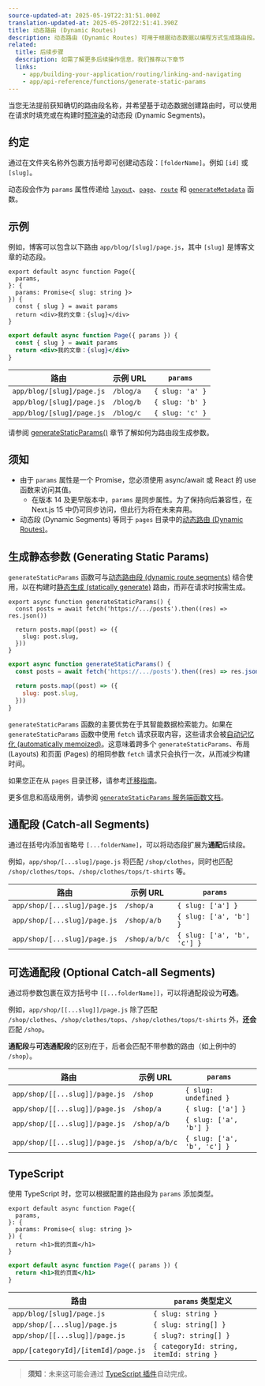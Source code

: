 ```yaml
---
source-updated-at: 2025-05-19T22:31:51.000Z
translation-updated-at: 2025-05-20T22:51:41.390Z
title: 动态路由 (Dynamic Routes)
description: 动态路由 (Dynamic Routes) 可用于根据动态数据以编程方式生成路由段。
related:
  title: 后续步骤
  description: 如需了解更多后续操作信息，我们推荐以下章节
  links:
    - app/building-your-application/routing/linking-and-navigating
    - app/api-reference/functions/generate-static-params
---
```


当您无法提前获知确切的路由段名称，并希望基于动态数据创建路由时，可以使用在请求时填充或在构建时[预渲染](#generating-static-params)的动态段 (Dynamic Segments)。

## 约定

通过在文件夹名称外包裹方括号即可创建动态段：`[folderName]`。例如 `[id]` 或 `[slug]`。

动态段会作为 `params` 属性传递给 [`layout`](/docs/app/api-reference/file-conventions/layout)、[`page`](/docs/app/api-reference/file-conventions/page)、[`route`](/docs/app/building-your-application/routing/route-handlers) 和 [`generateMetadata`](/docs/app/api-reference/functions/generate-metadata#generatemetadata-function) 函数。

## 示例

例如，博客可以包含以下路由 `app/blog/[slug]/page.js`，其中 `[slug]` 是博客文章的动态段。

```tsx filename="app/blog/[slug]/page.tsx" switcher
export default async function Page({
  params,
}: {
  params: Promise<{ slug: string }>
}) {
  const { slug } = await params
  return <div>我的文章：{slug}</div>
}
```

```jsx filename="app/blog/[slug]/page.js" switcher
export default async function Page({ params }) {
  const { slug } = await params
  return <div>我的文章：{slug}</div>
}
```

| 路由                      | 示例 URL    | `params`        |
| ------------------------- | ----------- | --------------- |
| `app/blog/[slug]/page.js` | `/blog/a`   | `{ slug: 'a' }` |
| `app/blog/[slug]/page.js` | `/blog/b`   | `{ slug: 'b' }` |
| `app/blog/[slug]/page.js` | `/blog/c`   | `{ slug: 'c' }` |

请参阅 [generateStaticParams()](#generating-static-params) 章节了解如何为路由段生成参数。

## 须知

- 由于 `params` 属性是一个 Promise，您必须使用 async/await 或 React 的 use 函数来访问其值。
  - 在版本 14 及更早版本中，`params` 是同步属性。为了保持向后兼容性，在 Next.js 15 中仍可同步访问，但此行为将在未来弃用。
- 动态段 (Dynamic Segments) 等同于 `pages` 目录中的[动态路由 (Dynamic Routes)](/docs/pages/building-your-application/routing/dynamic-routes)。

## 生成静态参数 (Generating Static Params)

`generateStaticParams` 函数可与[动态路由段 (dynamic route segments)](/docs/app/building-your-application/routing/dynamic-routes) 结合使用，以在构建时[静态生成 (statically generate)](/docs/app/getting-started/partial-prerendering#static-rendering) 路由，而非在请求时按需生成。

```tsx filename="app/blog/[slug]/page.tsx" switcher
export async function generateStaticParams() {
  const posts = await fetch('https://.../posts').then((res) => res.json())

  return posts.map((post) => ({
    slug: post.slug,
  }))
}
```

```jsx filename="app/blog/[slug]/page.js" switcher
export async function generateStaticParams() {
  const posts = await fetch('https://.../posts').then((res) => res.json())

  return posts.map((post) => ({
    slug: post.slug,
  }))
}
```

`generateStaticParams` 函数的主要优势在于其智能数据检索能力。如果在 `generateStaticParams` 函数中使用 `fetch` 请求获取内容，这些请求会被[自动记忆化 (automatically memoized)](/docs/app/deep-dive/caching#request-memoization)。这意味着跨多个 `generateStaticParams`、布局 (Layouts) 和页面 (Pages) 的相同参数 `fetch` 请求只会执行一次，从而减少构建时间。

如果您正在从 `pages` 目录迁移，请参考[迁移指南](/docs/app/guides/migrating/app-router-migration#dynamic-paths-getstaticpaths)。

更多信息和高级用例，请参阅 [`generateStaticParams` 服务端函数文档](/docs/app/api-reference/functions/generate-static-params)。

## 通配段 (Catch-all Segments)

通过在括号内添加省略号 `[...folderName]`，可以将动态段扩展为**通配**后续段。

例如，`app/shop/[...slug]/page.js` 将匹配 `/shop/clothes`，同时也匹配 `/shop/clothes/tops`、`/shop/clothes/tops/t-shirts` 等。

| 路由                        | 示例 URL      | `params`                    |
| ---------------------------- | ------------- | --------------------------- |
| `app/shop/[...slug]/page.js` | `/shop/a`     | `{ slug: ['a'] }`           |
| `app/shop/[...slug]/page.js` | `/shop/a/b`   | `{ slug: ['a', 'b'] }`      |
| `app/shop/[...slug]/page.js` | `/shop/a/b/c` | `{ slug: ['a', 'b', 'c'] }` |

## 可选通配段 (Optional Catch-all Segments)

通过将参数包裹在双方括号中 `[[...folderName]]`，可以将通配段设为**可选**。

例如，`app/shop/[[...slug]]/page.js` 除了匹配 `/shop/clothes`、`/shop/clothes/tops`、`/shop/clothes/tops/t-shirts` 外，**还会**匹配 `/shop`。

**通配段**与**可选通配段**的区别在于，后者会匹配不带参数的路由（如上例中的 `/shop`）。

| 路由                          | 示例 URL      | `params`                    |
| ------------------------------ | ------------- | --------------------------- |
| `app/shop/[[...slug]]/page.js` | `/shop`       | `{ slug: undefined }`       |
| `app/shop/[[...slug]]/page.js` | `/shop/a`     | `{ slug: ['a'] }`           |
| `app/shop/[[...slug]]/page.js` | `/shop/a/b`   | `{ slug: ['a', 'b'] }`      |
| `app/shop/[[...slug]]/page.js` | `/shop/a/b/c` | `{ slug: ['a', 'b', 'c'] }` |

## TypeScript

使用 TypeScript 时，您可以根据配置的路由段为 `params` 添加类型。

```tsx filename="app/blog/[slug]/page.tsx" switcher
export default async function Page({
  params,
}: {
  params: Promise<{ slug: string }>
}) {
  return <h1>我的页面</h1>
}
```

```jsx filename="app/blog/[slug]/page.js" switcher
export default async function Page({ params }) {
  return <h1>我的页面</h1>
}
```

| 路由                               | `params` 类型定义                 |
| ----------------------------------- | --------------------------------- |
| `app/blog/[slug]/page.js`           | `{ slug: string }`                |
| `app/shop/[...slug]/page.js`        | `{ slug: string[] }`              |
| `app/shop/[[...slug]]/page.js`      | `{ slug?: string[] }`             |
| `app/[categoryId]/[itemId]/page.js` | `{ categoryId: string, itemId: string }` |

> **须知**：未来这可能会通过 [TypeScript 插件](/docs/app/api-reference/config/typescript#ide-plugin)自动完成。